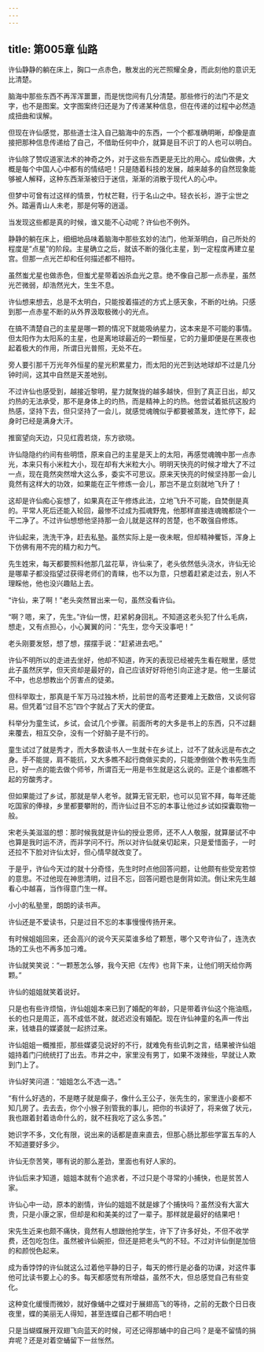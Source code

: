 ```yaml
---
---
---
```

title: 第005章 仙路
---





许仙静静的躺在床上，胸口一点赤色，散发出的光芒照耀全身，而此刻他的意识无比清楚。

脑海中那些东西不再浑浑噩噩，而是恍惚间有几分清楚。那些修行的法门不是文字，也不是图案。文字图案终归还是为了传递某种信息，但在传递的过程中必然造成扭曲和误解。

但现在许仙感觉，那些道士注入自己脑海中的东西，一个个都准确明晰，却像是直接把那种信息传递给了自己，不借助任何中介，就算是目不识丁的人也可以明白。

许仙除了赞叹道家法术的神奇之外，对于这些东西更是无比的用心。成仙做佛，大概是每个中国人心中都有的情结吧！只是随着科技的发展，越来越多的自然现象能够被人解释，这种东西渐渐被归于迷信，渐渐的消散于现代人的心中。

但梦中可曾有过这样的情景，竹杖芒鞋，行于名山之中。轻衣长衫，游于尘世之外。踏遍青山人未老，那是何等的逍遥。

当发现这些都是真的时候，谁又能不心动呢？许仙也不例外。

静静的躺在床上，细细地品味着脑海中那些玄妙的法门，他渐渐明白，自己所处的程度是“点星”的阶段。主星确立之后，就该不断的强化主星，到一定程度再建立星宫。但那一点光芒却和任何描述都不相符。

虽然蚩尤星也做赤色，但蚩尤星带着凶杀血光之意。绝不像自己那一点赤星，虽然光芒微弱，却浩然光大，生生不息。

许仙想来想去，总是不太明白，只能按着描述的方式上感天象，不断的吐纳。只感到那一点赤星不断的从外界汲取极微小的光点。

在搞不清楚自己的主星是哪一颗的情况下就能吸纳星力，这本来是不可能的事情。但太阳作为太阳系的主星，也是离地球最近的一颗恒星，它的力量即便是在黑夜也起着极大的作用，所谓日光普照，无处不在。

旁人要引那千万光年外恒星的星光积累星力，而太阳的光芒到达地球却不过是几分钟时间，这其中自然是天差地别。

不过许仙也感受到，越接近黎明，星力就聚拢的越多越快，但到了真正日出，却又灼热的无法承受，那不是身体上的灼热，而是精神上的灼热。他尝试着抵抗这股灼热感，坚持下去，但只坚持了一会儿，就感觉魂魄似乎都要被蒸发，连忙停下，起身时已经是满身大汗。

推窗望向天边，只见红霞若烧，东方欲晓。

许仙隐隐约约间有些明悟，原来自己的主星是天上的太阳，再感觉魂魄中那一点赤光，本来只有小米粒大小，现在却有大米粒大小。明明天快亮的时候才增大了不过一点，现在竟然突然增大这么多，委实不可思议。原来天快亮的时候坚持那一会儿竟然有这样大的功效，如果能在正午修炼一会儿，那岂不是立刻就地飞升了！

这却是许仙痴心妄想了，如果真在正午修炼此法，立地飞升不可能，自焚倒是真的。平常人死后还能入轮回，最惨不过成为孤魂野鬼，他那样直接连魂魄都烧个一干二净了。不过许仙想想他坚持那一会儿就是这样的苦楚，也不敢强自修炼。

许仙起来，洗洗干净，赶去私塾。虽然实际上是一夜未眠，但却精神矍铄，浑身上下仿佛有用不完的精力和力气。

先生姓宋，每天都要照料他那几盆花草，许仙来了，老头依然低头浇水，许仙无论是哪辈子都没指望过获得老师们的青睐，也不以为意，只想着赶紧走过去，别人不理睬他，他也没兴趣贴上去。

“许仙，来了啊！”老头突然冒出来一句，虽然没看许仙。

“啊？嗯，来了，先生。”许仙一愣，赶紧躬身回礼。不知道这老头犯了什么毛病，想走，又有点担心，小心翼翼的问：“先生，您今天没事吧！”

老头刚要发怒，想了想，摆摆手说：“赶紧进去吧。”

许仙不明所以的走进去坐好，他却不知道，昨天的表现已经被先生看在眼里，感觉此子虽然厌学，但天资却是最好的，自己应该好好将他引向正途才是。他一生屡试不中，也总想教出个厉害点的徒弟。

但科举取士，那真是千军万马过独木桥，比前世的高考还要难上无数倍，又谈何容易。但凭着“过目不忘”四个字就占了天大的便宜。

科举分为童生试，乡试，会试几个步骤。前面所考的大多是书上的东西，只不过翻来覆去，相互交杂，没有一个好脑子是不行的。

童生试过了就是秀才，而大多数读书人一生就卡在乡试上，过不了就永远是布衣之身。手不能提，肩不能抗，又大多瞧不起行商做买卖的，只能潦倒做个教书先生而已，好一点的能去做个师爷，所谓百无一用是书生就是这么说的。正是个谁都瞧不起的穷酸秀才。

但如果能过了乡试，那就是举人老爷。就算无官无职，也可以见官不拜，每年还能吃国家的俸禄，乡里都要攀附的，而许仙过目不忘的本事让他过乡试如探囊取物一般。

宋老头美滋滋的想：那时候我就是许仙的授业恩师，还不人人敬服，就算屡试不中也算是我时运不济，而非学问不行。所以对许仙就亲切起来，只是爱惜面子，一时还拉不下脸对许仙太好，但心情早就改变了。

于是乎，许仙今天过的就十分奇怪，先生时时点他回答问题，让他颇有些受宠若惊的意思。不过他现在神思清明，过目不忘，回答问题也是倒背如流。倒让宋先生越看心中越喜，当作得意门生一样。

小小的私塾里，朗朗的读书声。

许仙还是不爱读书，只是过目不忘的本事慢慢传扬开来。

有时候姐姐回来，还会高兴的说今天买菜谁多给了颗葱，哪个又夸许仙了，连洗衣场的工头也不再多加刁难。

许仙就笑笑说：“一颗葱怎么够，我今天把《左传》也背下来，让他们明天给你两颗。”

许仙的姐姐就笑着说好。

只是也有些许烦恼，许仙姐姐本来已到了婚配的年龄，只是带着许仙这个拖油瓶，长的也只是周正，高不成低不就，就迟迟没有婚配。现在许仙神童的名声一传出来，钱塘县的媒婆就一起挤过来。

许仙姐姐一概推拒，那些媒婆见说好的不行，就难免有些讥刺之言，结果被许仙姐姐持着门闩统统打了出去。市井之中，家里没有男丁，如果不泼辣些，早就让人欺到门上了。

许仙好笑问道：“姐姐怎么不选一选。”

“有什么好选的，不是瞎子就是瘸子，像什么王公子，张先生的，家里连小妾都不知几房了。去去去，你个小猴子别管我的事儿，把你的书读好了，将来做了状元，我也跟着封着诰命什么的，就不枉我吃了这么多苦。”

她识字不多，文化有限，说出来的话都是直来直去，但那心肠比那些学富五车的人不知道要好多少。

许仙无奈苦笑，哪有说的那么差劲，里面也有好人家的。

许仙后来才知道，姐姐本就有个追求者，不过只是个寻常的小捕快，也是贫苦人家。

许仙心中一动，原本的剧情，许仙的姐姐不就是嫁了个捕快吗？虽然没有大富大贵，只是小康之家，但却是和和美美的过了一辈子。那样就是最好的结果吧！

宋先生近来也颇不痛快，竟然有人想跟他抢学生，许下了许多好处，不但不收学费，还包吃包住。虽然被许仙婉拒，但还是把老头气的不轻。不过对许仙倒是加倍的和颜悦色起来。

成为香饽饽的许仙就这么过着他平静的日子，每天的修行是必备的功课，对这件事他可比读书要上心的多。每天都感觉有所增益，虽然不大，但总感觉自己有些变化。

这种变化缓慢而微妙，就好像蛹中之蝶对于展翅高飞的等待，之前的无数个日日夜夜里，蝶的美丽无人得知，甚至连蝶自己都不明白吧！

只是当蝴蝶展开双翅飞向蓝天的时候，可还记得那蛹中的自己吗？是毫不留情的捐弃呢？还是对着空蛹留下一丝怅然。